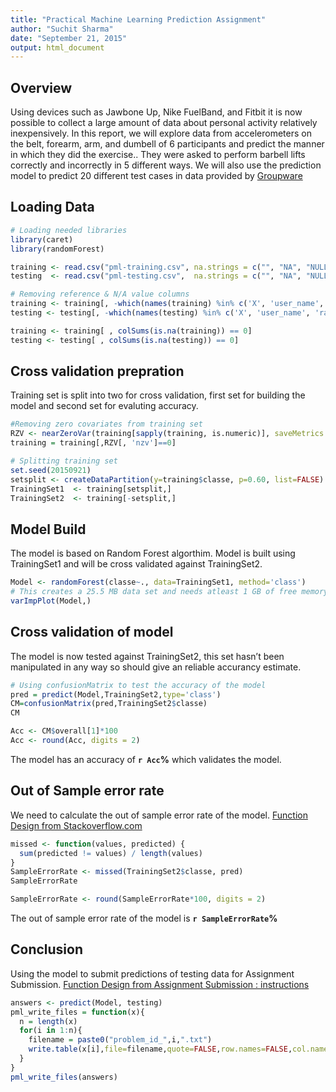 ```yaml
---
title: "Practical Machine Learning Prediction Assignment"
author: "Suchit Sharma"
date: "September 21, 2015"
output: html_document
---
```


## Overview 
Using devices such as Jawbone Up, Nike FuelBand, and Fitbit it is now possible to collect a large amount of data about personal activity relatively inexpensively. In this report, we will explore data from accelerometers on the belt, forearm, arm, and dumbell of 6 participants and predict the manner in which they did the exercise.. They were asked to perform barbell lifts correctly and incorrectly in 5 different ways. We will also use the prediction model to predict 20 different test cases in data provided by [Groupware](http://groupware.les.inf.puc-rio.br/har)

## Loading Data
```r
# Loading needed libraries
library(caret)
library(randomForest)

training <- read.csv("pml-training.csv", na.strings = c("", "NA", "NULL"))
testing  <- read.csv("pml-testing.csv",  na.strings = c("", "NA", "NULL"))

# Removing reference & N/A value columns
training <- training[, -which(names(training) %in% c('X', 'user_name', 'raw_timestamp_part_1', 'raw_timestamp_part_2', 'cvtd_timestamp', 'new_window', 'num_window'))]
testing <- testing[, -which(names(testing) %in% c('X', 'user_name', 'raw_timestamp_part_1', 'raw_timestamp_part_2', 'cvtd_timestamp', 'new_window', 'num_window'))]

training <- training[ , colSums(is.na(training)) == 0]
testing <- testing[ , colSums(is.na(testing)) == 0]
```


## Cross validation prepration
Training set is split into two for cross validation, first set for building the model and second set for evaluting accuracy.
```r
#Removing zero covariates from training set
RZV <- nearZeroVar(training[sapply(training, is.numeric)], saveMetrics = TRUE)
training = training[,RZV[, 'nzv']==0]

# Splitting training set
set.seed(20150921)
setsplit <- createDataPartition(y=training$classe, p=0.60, list=FALSE)
TrainingSet1  <- training[setsplit,]
TrainingSet2  <- training[-setsplit,]
```


## Model Build
The model is based on Random Forest algorthim. Model is built using TrainingSet1 and will be cross validated against TrainingSet2.
```r
Model <- randomForest(classe~., data=TrainingSet1, method='class')
# This creates a 25.5 MB data set and needs atleast 1 GB of free memory for execution.
varImpPlot(Model,)
```

## Cross validation of model
The model is now tested against TrainingSet2, this set hasn't been manipulated in any way so should give an reliable accurancy estimate.
```r
# Using confusionMatrix to test the accuracy of the model
pred = predict(Model,TrainingSet2,type='class')
CM=confusionMatrix(pred,TrainingSet2$classe)
CM
```
```r
Acc <- CM$overall[1]*100
Acc <- round(Acc, digits = 2)
```
The model has an accuracy of **`r Acc`%** which validates the model.


## Out of Sample error rate
We need to calculate the out of sample error rate of the model.
[Function Design from Stackoverflow.com](http://stackoverflow.com/questions/15213260/how-to-fit-a-model-i-built-to-another-data-set-and-get-residuals)
```r
missed <- function(values, predicted) {
  sum(predicted != values) / length(values)
}
SampleErrorRate <- missed(TrainingSet2$classe, pred)
SampleErrorRate
```
```r
SampleErrorRate <- round(SampleErrorRate*100, digits = 2)

```
The out of sample error rate of the model is **`r SampleErrorRate`%**


## Conclusion
Using the model to submit predictions of testing data for Assignment Submission.
[Function Design from Assignment Submission :  instructions](https://class.coursera.org/predmachlearn-032/assignment/view?assignment_id=5)
```r
answers <- predict(Model, testing)
pml_write_files = function(x){
  n = length(x)
  for(i in 1:n){
    filename = paste0("problem_id_",i,".txt")
    write.table(x[i],file=filename,quote=FALSE,row.names=FALSE,col.names=FALSE)
  }
}
pml_write_files(answers)
```
